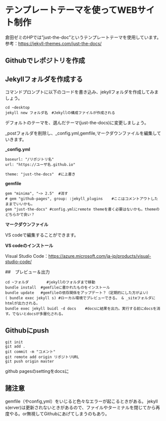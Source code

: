 # テンプレートテーマを使ってWEBサイト制作

倉田ゼミのHPでは”just-the-doc”というテンプレートテーマを使用しています。
参考：<https://jekyll-themes.com/just-the-docs/>

## Githubでレポジトリを作成

## Jekyllフォルダを作成する

コマンドプロンプトに以下のコードを書き込み、jekyllフォルダを作成してみましょう。

```
cd ~desktop
jekyll new フォルダ名　#Jekyllの構成ファイルが作成される
```

デフォルトのテーマを、選んだテーマ(just-the-docs)に変更しましょう。

_postフォルダを削除し、_config.yml,gemfile,マークダウンファイルを編集していきます。

<b>_config.yml</b>
```
baseurl: "/リポジトリ名" 
url: "https://ユーザ名.github.io" 

theme: "just-the-docs"	#に上書き
```
<b>gemfile</b>
```
gem "minima", "~> 2.5"	#消す
# gem "github-pages", group: :jekyll_plugins	#ここはコメントアウトしたままでいいかも。
gem "just-the-docs"	#config.ymlにremote themeを書く必要はないかも。themeのどちらかで良い？
```
<b>マークダウンファイル</b>  

VS codeで編集することができます。  

<b>VS codeのインストール</b>

Visual Studio Code：<https://azure.microsoft.com/ja-jp/products/visual-studio-code/>

##　プレビュー＆出力
```
cd ~フォルダ 		#jekyllのフォルダまで移動
bundle install	#gemfileに書かれたものをインストール
bundle update 	#gemfileの依存関係をアップデート？（定期的にした方がよい）
( bundle exec jekyll s)	#ローカル環境でプレビューできる。 & _siteフォルダにhtmlが出力される。
bundle exec jekyll buidl -d docs	#docsに結果を出力。実行する前にdocsを消す。でないとdocsが多層化される。
```

## Githubにpush
```
git init
git add .
git commit -m "コメント"
git remote add origin リポジトリURL
git push origin master
```

github pagesのsettingをdocsに

## 諸注意
gemfile（やconfig,yml）をいじると色々なエラーが起こるときがある。
jekyll s(erver)は更新されないときがあるので、ファイルやターミナルを閉じてから再度やる。or無視してGithubにあげてしまうのもあり。
